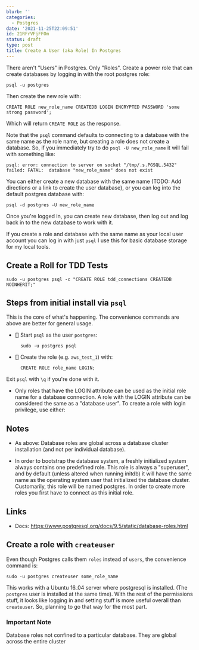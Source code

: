 ```yaml
---
blurb: ''
categories:
  - Postgres
date: '2021-11-25T22:09:51'
id: 21RFrVFjFFOm
status: draft
type: post
title: Create A User (aka Role) In Postgres
---
```


There aren't "Users" in Postgres. Only "Roles". Create a power role that can create databases by logging in with the root postgres role:

```
psql -u postgres
```

Then create the new role with:

```
CREATE ROLE new_role_name CREATEDB LOGIN ENCRYPTED PASSWORD 'some strong password';
```

Which will return `CREATE ROLE` as the response. 

Note that the `psql` command defaults to connecting to a database with the same name as the role name, but creating a role does not create a database. So, if you immediately try to do `psql -U new_role_name` it will fail with something like:

```
psql: error: connection to server on socket "/tmp/.s.PGSQL.5432" failed: FATAL:  database "new_role_name" does not exist
```

You can either create a new database with the same name (TODO: Add directions or a link to create the user database), or you can log into the default postgres database with:

```
psql -d postgres -U new_role_name
```

Once you're logged in, you can create new database, then log out and log back in to the new database to work with it. 

If you create a role and database with the same name as your local user account you can log in with just `psql` I use this for basic database storage for my local tools. 














Create a Roll for TDD Tests
---------------------------


    sudo -u postgres psql -c "CREATE ROLE tdd_connections CREATEDB NOINHERIT;"





Steps from initial install via `psql`
-------------------------------------

This is the core of what's happening. The convenience commands are above are better for general usage.

- [] Start `psql` as the user `postgres`:
    
        sudo -u postgres psql

- [] Create the role (e.g. `aws_test_1`) with:

        CREATE ROLE role_name LOGIN;


Exit `psql` with `\q` if you're done with it.


- Only roles that have the LOGIN attribute can be used as the initial role name for a database connection. A role with the LOGIN attribute can be considered the same as a "database user". To create a role with login privilege, use either:



Notes
-----

- As above: Database roles are global across a database cluster installation (and not per individual database).

- In order to bootstrap the database system, a freshly initialized system always contains one predefined role. This role is always a "superuser", and by default (unless altered when running initdb) it will have the same name as the operating system user that initialized the database cluster. Customarily, this role will be named postgres. In order to create more roles you first have to connect as this initial role.


Links
-----

- Docs: https://www.postgresql.org/docs/9.5/static/database-roles.html





Create a role with `createuser`
-------------------------------

Even though Postgres calls them `roles` instead of `users`, the convenience command is:

    sudo -u postgres createuser some_role_name

This works with a Ubuntu 16_04 server where postgresql is installed. (The `postgres` user is installed at the same time). With the rest of the permissions stuff, it looks like logging in and setting stuff is more useful overall than `createuser`. So, planning to go that way for the most part. 



### Important Note

Database roles not confined to a particular database. They are global across the entire cluster
